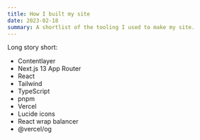 ```yaml
---
title: How I built my site
date: 2023-02-18
summary: A shortlist of the tooling I used to make my site.
---
```


Long story short:

- Contentlayer
- Next.js 13 App Router
- React
- Tailwind
- TypeScript
- pnpm
- Vercel
- Lucide icons
- React wrap balancer
- @vercel/og
